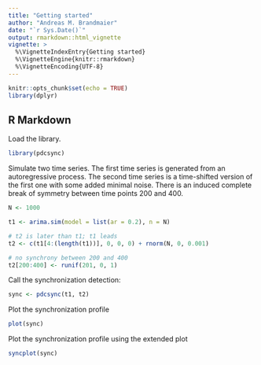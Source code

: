 ```yaml
---
title: "Getting started"
author: "Andreas M. Brandmaier"
date: "`r Sys.Date()`"
output: rmarkdown::html_vignette
vignette: >
  %\VignetteIndexEntry{Getting started}
  %\VignetteEngine{knitr::rmarkdown}
  %\VignetteEncoding{UTF-8}
---
```


```r
knitr::opts_chunk$set(echo = TRUE)
library(dplyr)
```

## R Markdown

Load the library.

```r
library(pdcsync)
```

Simulate two time series. The first time series is generated from an autoregressive process. 
The second time series is a time-shifted version of the first one with some added minimal noise.
There is an induced complete break of symmetry between time points 200 and 400.

```r
N <- 1000

t1 <- arima.sim(model = list(ar = 0.2), n = N)

# t2 is later than t1; t1 leads
t2 <- c(t1[4:(length(t1))], 0, 0, 0) + rnorm(N, 0, 0.001)

# no synchrony between 200 and 400
t2[200:400] <- runif(201, 0, 1)
```

Call the synchronization detection:

```r
sync <- pdcsync(t1, t2)
```

Plot the synchronization profile

```r
plot(sync)
```

Plot the synchronization profile using the extended plot

```r
syncplot(sync)

```